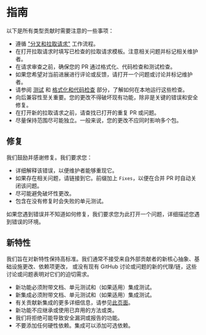 # 指南

以下是所有类型贡献时需要注意的一些事项：

- 遵循 ["分叉和拉取请求"](https://docs.github.com/en/get-started/exploring-projects-on-github/contributing-to-a-project) 工作流程。
- 在打开拉取请求时填写已检查的拉取请求模板。注意相关问题并标记相关维护者。
- 在请求审查之前，确保您的 PR 通过格式化、代码检查和测试检查。
- 如果您希望对当前进展进行评论或反馈，请打开一个问题或讨论并标记维护者。
- 请参阅 [测试](/docs/contributing/code/setup#testing) 和 [格式化和代码检查](/docs/contributing/code/setup#formatting-and-linting) 部分，了解如何在本地运行这些检查。
- 向后兼容性至关重要。您的更改不得破坏现有功能，除非是关键的错误和安全修复。
- 在打开新的拉取请求之前，请查找已打开的重复 PR 或问题。
- 尽量保持范围尽可能独立。一般来说，您的更改不应同时影响多个包。

## 修复

我们鼓励并感谢修复。我们要求您：

- 详细解释该错误，以便维护者能够重现它。
- 如果存在相关问题，请链接到它。前缀加上 `Fixes`，以便在合并 PR 时自动关闭该问题。
- 尽可能避免破坏性更改。
- 包含在没有修复时会失败的单元测试。

如果您遇到错误并不知道如何修复，我们要求您为此打开一个问题，详细描述您遇到错误的环境。

## 新特性

我们旨在对新特性保持高标准。我们通常不接受来自外部贡献者的新核心抽象、基础设施更改、依赖项更改，
或没有现有 GitHub 讨论或问题的新的代理/链，这些讨论或问题表明对它们的迫切需求。

- 新功能必须附带文档、单元测试和（如果适用）集成测试。
- 新集成必须附带文档、单元测试和（如果适用）集成测试。
- 有关贡献新集成的更多详细信息，请参见[此页面](/docs/contributing/integrations)。
- 新功能不应继承或使用已弃用的方法或类。
- 我们将拒绝可能导致安全漏洞或报告的功能。
- 不要添加任何硬性依赖。集成可以添加可选依赖。
